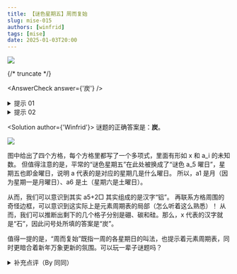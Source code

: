 ```yaml
---
title: 【谜色星期五】周而复始
slug: mise-015
authors: [winfrid]
tags: [mise]
date: 2025-01-03T20:00
---
```


![](./mise-015.assets/mise-015.webp)

{/* truncate */}

<AnswerCheck answer={'炭'} />

<details>
    <summary>提示 01</summary>

    往常的标题是《谜色星期五》，现在是《谜色 a5 曜日》，所以 a5 是金。类似也可以得出 a1 是月、a6 是土。
</details>

<details>
    <summary>提示 02</summary>

    这是元素周期表的局部。
</details>

<Solution author={'Winfrid'}>
谜题的正确答案是：**炭**。

![](./mise-015.assets/mise-015-sol.webp)

图中给出了四个方格，每个方格里都写了一个多项式，里面有形如 x 和 a_i 的未知数。
但值得注意的是，平常的“谜色星期五”在此处被换成了“谜色 a_5 曜日”，星期五也即金曜日，说明 a 代表的是对应的星期几是什么曜日。
所以，a1 是月（因为星期一是月曜日）、a6 是土（星期六是土曜日）。

从而，我们可以意识到其实 a5+2□ 其实组成的是汉字“铝”。
再联系方格周围的奇怪边框，可以意识到这实际上是元素周期表的局部（怎么听着这么熟悉）！
从而，我们可以推断出剩下的几个格子分别是硼、碳和硅。那么，x 代表的汉字就是“石”，因此问号处所填的答案是“炭”。

值得一提的是，“周而复始”既指一周的各星期日的叫法，也提示着元素周期表，同时更暗合着新年万象更新的氛围。可以玩一辈子谜题吗？
</Solution>

<details>
    <summary>补充点评（By 同同）</summary>

    这又是一道和序列相关的题目，使用了元素周期表和星期的七曜记法。
    如果对日语熟悉的话，在看到“X 曜日”的表述时可以很快反应过来。不过即使不了解，也可以进行相关搜索。
    虽然目前中文已经很少采用这种称呼方式，但根据百度百科记载，似乎这本来就是中国古代的星期记法，
    后来才流传到日本，并在那里一直保留了下来。

    已经连续出了两道化学元素周期表的序列题了，还真是没什么创意呢。什么时候才能出一点和物理相关的序列题啊唉唉。

    文章最后，给大家送上（迟到 10 天的）新年祝福吧！祝大家在 2025 年新的一年里，学业有成，事业进步，身体健康，诸事顺遂。
    感谢大家 3 个月以来对北京大学谜题协会和谜色星期五栏目的支持！新的一年，仍旧星期五晚 8 点不见不散！
</details>
